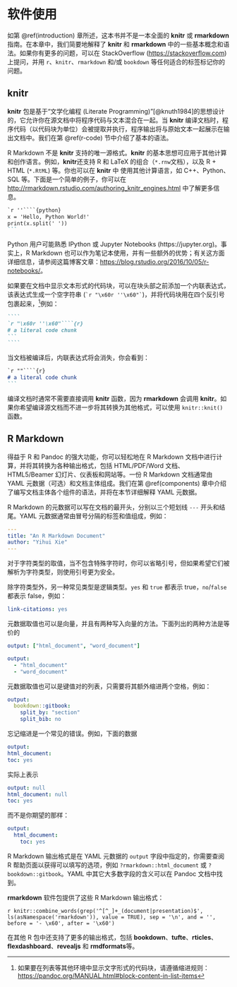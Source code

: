 # 软件使用 {#software-usage}

如第 \@ref(introduction) 章所述，这本书并不是一本全面的 **knitr** 或 **rmarkdown** 指南。在本章中，我们简要地解释了 **knitr** 和 **rmarkdown** 中的一些基本概念和语法。如果你有更多的问题，可以在 StackOverflow (<https://stackoverflow.com>) 上提问，并用 `r`、`knitr`、`rmarkdown` 和/或 `bookdown` 等任何适合的标签标记你的问题。

## knitr

**knitr** 包\index{knitr}是基于“文学化编程 (Literate Programming)”[@knuth1984]的思想设计的，它允许你在源文档中将程序代码与文本混合在一起。当 **knitr** 编译文档时，程序代码（以代码块为单位）会被提取并执行，程序输出将与原始文本一起展示在输出文档中。我们在第 \@ref(r-code) 节中介绍了基本的语法。

R Markdown 不是 **knitr** 支持的唯一源格式。**knitr** 的基本思想可应用于其他计算和创作语言。例如，**knitr**还支持 R 和 LaTeX 的组合（`*.rnw`文档），以及 R + HTML (`*.RtML`) 等。你也可以在 **knitr** 中 使用其他计算语言，如 C++、Python、SQL 等。下面是一个简单的例子，你可以在 <http://rmarkdown.rstudio.com/authoring_knitr_engines.html> 中了解更多信息。

````markdown
`r ''````{python}
x = 'Hello, Python World!'
print(x.split(' '))
```
````

Python 用户可能熟悉 IPython\index{IPython} 或 Jupyter\index{Jupyter Notebook} Notebooks (https://jupyter.org)。事实上，R Markdown 也可以作为笔记本使用，并有一些额外的优势；有关这方面详细信息，请参阅这篇博客文章：<https://blog.rstudio.org/2016/10/05/r-notebooks/>。

如果要在文档中显示文本形式的代码块，可以在块头部之前添加一个内联表达式，该表达式生成一个空字符串 (`` `r "\x60r ''\x60"` ``)，并将代码块用在四个反引号包裹起来，^[如果要在列表等其他环境中显示文字形式的代码块，请遵循缩进规则：<https://pandoc.org/MANUAL.html#block-content-in-list-items>]例如：

`````markdown
````
`r "\x60r ''\x60"````{r}
# a literal code chunk
```
````
`````

当文档被编译后，内联表达式将会消失，你会看到：

````markdown
`r ""````{r}
# a literal code chunk
```
````

编译文档时通常不需要直接调用 **knitr** 函数，因为 **rmarkdown** 会调用 **knitr**。如果你希望编译源文档而不进一步将其转换为其他格式，可以使用 `knitr::knit()` 函数。

## R Markdown

得益于 R 和 Pandoc 的强大功能，你可以轻松地在 R Markdown 文档中进行计算，并将其转换为各种输出格式，包括 HTML/PDF/Word 文档、HTML5/Beamer 幻灯片、仪表板和网站等。一份 R Markdown 文档通常由 YAML\index{YAML} 元数据（可选）和文档主体组成。我们在第 \@ref(components) 章中介绍了编写文档主体各个组件的语法，并将在本节详细解释 YAML 元数据。

R Markdown 的元数据可以写在文档的最开头，分别以三个短划线 `---` 开头和结尾。YAML 元数据通常由冒号分隔的标签和值组成，例如：

```yaml
---
title: "An R Markdown Document"
author: "Yihui Xie"
---
```

对于字符类型的取值，当不包含特殊字符时，你可以省略引号，但如果希望它们被解析为字符类型，则使用引号更为安全。

除字符类型外，另一种常见类型是逻辑类型。`yes` 和 `true` 都表示 true，`no`/`false` 都表示 false，例如：

```yaml
link-citations: yes
```

元数据取值也可以是向量，并且有两种写入向量的方法。下面列出的两种方法是等价的

```yaml
output: ["html_document", "word_document"]
```

```yaml
output:
  - "html_document"
  - "word_document"
```

元数据取值也可以是键值对的列表，只需要将其额外缩进两个空格，例如：

```yaml
output:
  bookdown::gitbook:
    split_by: "section"
    split_bib: no
```

忘记缩进是一个常见的错误。例如，下面的数据

```yaml
output:
html_document:
toc: yes
```

实际上表示

```yaml
output: null
html_document: null
toc: yes
```

而不是你期望的那样：

```yaml
output:
  html_document:
    toc: yes
```

R Markdown 输出格式是在 YAML 元数据的 `output` 字段中指定的，你需要查阅 R 帮助页面以获得可以填写的选项，例如 `?rmarkdown::html_document` 或 `?bookdown::gitbook`。YAML 中其它大多数字段的含义可以在 Pandoc 文档中找到。

**rmarkdown** 软件包提供了这些 R Markdown 输出格式：

`r knitr::combine_words(grep('^[^_]+_(document|presentation)$', ls(asNamespace('rmarkdown')), value = TRUE), sep = '\n', and = '', before = '- \x60', after = '\x60')`

在其他 R 包中还支持了更多的输出格式，包括 **bookdown**、**tufte**、**rticles**、**flexdashboard**、**revealjs** 和 **rmdformats**等。
